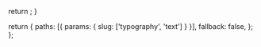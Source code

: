 
  return <CodeDemo Demo={TextDemo} />;
}

  return {
    paths: [{ params: { slug: ['typography', 'text'] } }],
    fallback: false,
  };
};

